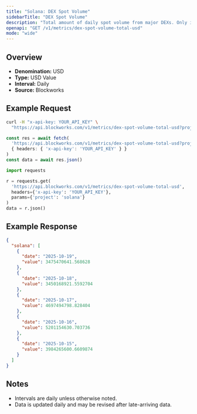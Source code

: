 ```yaml
---
title: "Solana: DEX Spot Volume"
sidebarTitle: "DEX Spot Volume"
description: "Total amount of daily spot volume from major DEXs. Only includes volumes from fee-paying liquidity pools."
openapi: "GET /v1/metrics/dex-spot-volume-total-usd"
mode: "wide"
---
```


## Overview

- **Denomination:** USD
- **Type:** USD Value
- **Interval:** Daily
- **Source:** Blockworks

## Example Request

<CodeGroup>

```bash cURL
curl -H "x-api-key: YOUR_API_KEY" \
  "https://api.blockworks.com/v1/metrics/dex-spot-volume-total-usd?project=solana"
```

```typescript TypeScript
const res = await fetch(
  'https://api.blockworks.com/v1/metrics/dex-spot-volume-total-usd?project=solana',
  { headers: { 'x-api-key': 'YOUR_API_KEY' } }
)
const data = await res.json()
```

```python Python
import requests

r = requests.get(
  'https://api.blockworks.com/v1/metrics/dex-spot-volume-total-usd',
  headers={'x-api-key': 'YOUR_API_KEY'},
  params={'project': 'solana'}
)
data = r.json()
```

</CodeGroup>

## Example Response

```json
{
  "solana": [
    {
      "date": "2025-10-19",
      "value": 3475470641.568628
    },
    {
      "date": "2025-10-18",
      "value": 3450168921.5592704
    },
    {
      "date": "2025-10-17",
      "value": 4697494798.828404
    },
    {
      "date": "2025-10-16",
      "value": 5201154630.703736
    },
    {
      "date": "2025-10-15",
      "value": 3984265600.6609874
    }
  ]
}
```

## Notes
- Intervals are daily unless otherwise noted.
- Data is updated daily and may be revised after late-arriving data.